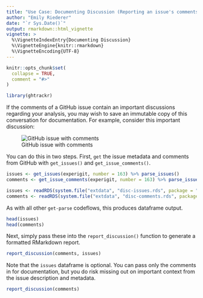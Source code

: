 ```yaml
---
title: "Use Case: Documenting Discussion (Reporting an issue's comments)"
author: "Emily Riederer"
date: "`r Sys.Date()`"
output: rmarkdown::html_vignette
vignette: >
  %\VignetteIndexEntry{Documenting Discussion}
  %\VignetteEngine{knitr::rmarkdown}
  %\VignetteEncoding{UTF-8}
---
```


```r
knitr::opts_chunk$set(
  collapse = TRUE,
  comment = "#>"
)

library(ghtrackr)
```

If the comments of a  GitHub issue contain an important discussions regarding your analysis, you may wish to save an immutable copy of this conversation for documentation. For example, consider this important discussion:

![GitHub issue with comments](report_discussion.PNG)

You can do this in two steps. First, `get` the issue metadata and comments from GitHub with `get_issues()` and `get_issue_comments()`.

```r
issues <- get_issues(experigit, number = 163) %>% parse_issues()
comments <- get_issue_comments(experigit, number = 163) %>% parse_issue_comments()
```

```r
issues <- readRDS(system.file("extdata", "disc-issues.rds", package = "ghtrackr", mustWork = TRUE))
comments <- readRDS(system.file("extdata", "disc-comments.rds", package = "ghtrackr", mustWork = TRUE))
```

As with all other `get-parse` codeflows, this produces dataframe output.

```r
head(issues)
head(comments)
```

Next, simply pass these into the `report_discussion()` function to generate a formatted RMarkdown report.

```r
report_discussion(comments, issues)
```

Note that the `issues` dataframe is optional. You can pass only the comments in for documentation, but you do risk missing out on important context from the issue description and metadata.

```r
report_discussion(comments)
```


